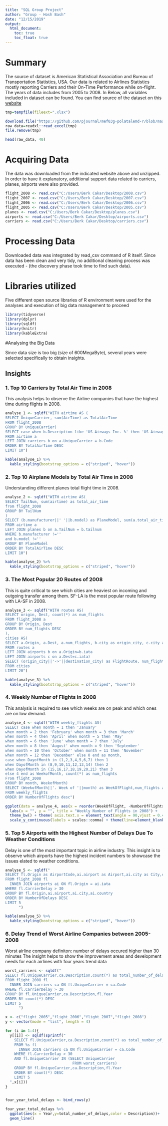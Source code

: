 ---
title: "SQL Group Project"
author: "Group - Hosh Bash"
date: "12/15/2019"
output: 
  html_document:
    toc: true
    toc_float: true
---

# Summary

The source of dataset is American Statistical Association and Bureau of Transportation Statistics, USA. Our data is related to Airlines Statistics mostly reporting Carriers and their On-Time Performance while on-flight. The years of data includes from 2005 to 2008. In
Below, all variables included in dataset can be found. You can find source of the dataset on this [website](http://stat-computing.org/dataexpo/2009/the-data.html)

```{r,message=FALSE}

tmp=tempfile(fileext=".xlsx")

download.file("https://github.com/pjournal/mef03g-polatalemd-r/blob/master/data_fields_BDM.xlsx?raw=true",destfile=tmp,mode='wb')
raw_data=readxl::read_excel(tmp)
file.remove(tmp)

head(raw_data, 40)

``` 


# Acquiring Data

The data was downloaded from the indicated website above and unzipped. In order to have it explanatory, additional support data related to carriers, planes, airports were also provided. 

```{r,message=FALSE}
flight_2008 <- read.csv("C:/Users/Berk Cakar/Desktop/2008.csv")
flight_2007 <- read.csv("C:/Users/Berk Cakar/Desktop/2007.csv")
flight_2006 <- read.csv("C:/Users/Berk Cakar/Desktop/2006.csv")
flight_2005 <- read.csv("C:/Users/Berk Cakar/Desktop/2005.csv")
planes <- read.csv("C:/Users/Berk Cakar/Desktop/planes.csv")
airports <- read.csv("C:/Users/Berk Cakar/Desktop/airports.csv")
carriers <- read.csv("C:/Users/Berk Cakar/Desktop/carriers.csv")

``` 


# Processing Data

Downloaded data was integrated by  read_csv command of R itself.  Since data has been clean and very tidy, no additional cleaning process was executed - (the discovery phase took time to find such data). 

# Libraries utilized 

Five different open source libraries of R environment were used for the analyses and execution of big data management to proceed

```{r,results='hide',message=FALSE}
library(tidyverse)
library(dplyr)
library(sqldf)
library(knitr)
library(kableExtra)
```

#Analysing the Big Data

Since data size is too big (size of 600MegaByte), several years were selected specifically to obtain insights.

## Insights

### 1. Top 10 Carriers by Total Air Time in 2008

This analysis helps to observe the Airline companies that have the highest time during flights in 2008. 

```{r,message=FALSE}
analyse_1 <- sqldf("WITH airtime AS (
SELECT UniqueCarrier, sum(AirTime) as TotalAirTime 
FROM flight_2008 
GROUP BY UniqueCarrier)
SELECT case when b.Description like 'US Airways Inc. %' then 'US Airways Inc.' else b.Description end as Carrier, TotalAirTime 
FROM airtime a
LEFT JOIN carriers b on a.UniqueCarrier = b.Code
ORDER BY TotalAirTime DESC
LIMIT 10")

kable(analyse_1) %>%
  kable_styling(bootstrap_options = c("striped", "hover"))

``` 

### 2. Top 10 Airplane Models by Total Air Time in 2008

Understanding different planes total flight time in 2008.


```{r,message=FALSE}
analyse_2 <- sqldf("WITH airtime AS(
SELECT TailNum, sum(airtime) as total_air_time
from flight_2008
GROUP BY TailNum
)
SELECT (b.manufacturer||' '||b.model) as PlaneModel, sum(a.total_air_time) as TotalAirTime 
FROM airtime a
LEFT JOIN planes b on a.TailNum = b.tailnum
WHERE b.manufacturer !=''
and b.model !=''
GROUP BY PlaneModel
ORDER BY TotalAirTime DESC
LIMIT 10")

kable(analyse_2) %>%
  kable_styling(bootstrap_options = c("striped", "hover"))

``` 

### 3. The Most Popular 20 Routes of 2008
This is quite critical to see which cities are heaviest on incoming and outgoing transfer among them. SF-LA is the most popular route following with LA-SF in 2008.

```{r,message=FALSE}
analyse_3 <- sqldf("WITH routes AS(
SELECT origin, Dest, count(*) as num_flights
FROM flight_2008 a
GROUP BY Origin, Dest
ORDER BY num_flights DESC
),
cities AS(
SELECT a.Origin, a.Dest, a.num_flights, b.city as origin_city, c.city as destination_city
FROM routes a
LEFT JOIN airports b on a.Origin=b.iata
LEFT JOIN airports c on a.Dest=c.iata)
SELECT (origin_city||'->'||destination_city) as FlightRoute, num_flights as NumberOfFlights
FROM cities
LIMIT 20")

kable(analyse_3) %>%
  kable_styling(bootstrap_options = c("striped", "hover"))

``` 

### 4. Weekly Number of Flights in 2008
This analysis is required to see which weeks are on peak and which ones are on low demand.

```{r,message=FALSE}
analyse_4 <- sqldf("WITH weekly_flights AS(
SELECT case when month = 1 then 'January'
when month = 2 then 'February' when month = 3 then 'March'
when month = 4 then 'April' when month = 5 then 'May'
when month = 6 then 'June' when month = 7 then 'July'
when month = 8 then 'August' when month = 9 then 'September'
when month = 10 then 'October' when month = 11 then 'November'
when month = 12 then 'December' else 0 end as month,
case when DayofMonth in (1,2,3,4,5,6,7) then 1
when DayofMonth in (8,9,10,11,12,13,14) then 2
when DayofMonth in (15,16,17,18,19,20,21) then 3
else 4 end as WeekofMonth, count(*) as num_flights
From flight_2008
GROUP BY month, WeekofMonth)
SELECT (WeekofMonth||'. Week of '||month) as WeekOfFlight,num_flights as NumberOfFlights
FROM weekly_flights
ORDER BY NumberOfFlights desc")

ggplot(data = analyse_4, aes(x = reorder(WeekOfFlight, -NumberOfFlights), y = NumberOfFlights)) + geom_bar(stat = "identity") + 
  labs(x = "", y = "", title = "Weekly Number of Flights in 2008") + 
  theme_bw() + theme( axis.text.x = element_text(angle = 90,vjust = 0.49, hjust = 0.49, size = 5)) +
  scale_y_continuous(labels = scales::comma) + theme(line=element_blank())

``` 

### 5. Top 5 Airports with the Highest Number of Delays Due To Weather Conditions
Delay is one of the most important topic in airline industry. This insight is to observe which airports have the highest incident numbers to showcase the issues elated to weather conditions.

```{r,message=FALSE}
analyse_5 <- sqldf("
SELECT fl.Origin as AirportCode,ai.airport as Airport,ai.city as City,count(*) as NumberOfDelays
FROM flight_2008 fl
  INNER JOIN airports ai ON fl.Origin = ai.iata
WHERE fl.CarrierDelay > 30
GROUP BY fl.Origin,ai.airport,ai.city,ai.country
ORDER BY NumberOfDelays DESC
LIMIT 5
      ")

kable(analyse_5) %>%
  kable_styling(bootstrap_options = c("striped", "hover"))

``` 

### 6.  Delay Trend of Worst Airline Companies between 2005-2008
Worst airline company definiton: number of delays occured higher than 30 minutes
The insight helps to show the improvement areas and development needs for each airlines with four years trend data

```{r,message=FALSE}
worst_carriers <- sqldf("
SELECT fl.UniqueCarrier,ca.Description,count(*) as total_number_of_delays,fl.Year
FROM flight_2008 fl
  INNER JOIN carriers ca ON fl.UniqueCarrier = ca.Code
WHERE fl.CarrierDelay > 30
GROUP BY fl.UniqueCarrier,ca.Description,fl.Year
ORDER BY count(*) DESC
LIMIT 5
      ")

x <- c("flight_2005","flight_2006","flight_2007","flight_2008")
y <- vector(mode = "list", length = 4)

for (i in 1:4){
  y[[i]] <- sqldf(sprintf("
    SELECT fl.UniqueCarrier,ca.Description,count(*) as total_number_of_delays,fl.Year
    FROM %s fl
      INNER JOIN carriers ca ON fl.UniqueCarrier = ca.Code
    WHERE fl.CarrierDelay > 30
    AND fl.UniqueCarrier IN (SELECT UniqueCarrier
                              FROM worst_carriers)
    GROUP BY fl.UniqueCarrier,ca.Description,fl.Year
    ORDER BY count(*) DESC
    LIMIT 5  
  ",x[i]))
}


four_year_total_delays <- bind_rows(y)

four_year_total_delays %>%
  ggplot(aes(x = Year,y=total_number_of_delays,color = Description))+
  geom_line()

``` 



